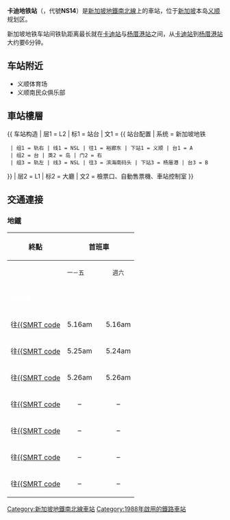 {{noteTA
|G1=Railway}}
{{Infobox station
 | name={{SMRT code|NS|14}}<br />卡迪<br />Khatib<br />காதிப்<br />Khatib
 | type=[[地鐵站|地鐵站]]
 | linecolour={{新加坡地铁南北线色彩}}
 | image=KhatibMRT.JPG
 | image_size=300px
 | image_caption=卡迪地鐵站的外觀{{更新|1=圖片|time=2020-03-06T08:25:51+00:00}}
 | address={{SIN}}義順2道201號
 | coordinates={{Coord|1|25|01.80|N|103|49|58.44|E|type:railwaystation_region:SG}}
 | line=[[新加坡地鐵南北線|南北線]]
 | other=地鐵、德士
 | structure=架空
 | platform=島式
 | depth=
 | levels=2層
 | tracks=2條
 | parking=
 | bicycle=有
 | baggage_check=
 | passengers=
 | pass_year=
 | pass_percent=
 | pass_system=
 | opened=1988年12月20日
 | closed=
 | rebuilt=
 | electrified=
 | ADA=有
 | code={{SMRT code|NS|14}}
 | owned=[[陸路交通管理局|陸路交通管理局]]
 | operator=[[SMRT地鐵|SMRT地鐵]]（[[SMRT集團|SMRT集團]]）
 | zone=
 | former=義順南
 | adjacent={{Adjacent stations|system=新加坡地铁|line=NSL|left=义顺|right=杨厝港|note-left=NS13|note-mid={{新加坡地鐵車站編號|NS|14}}|note-right=NS15}}
 | mpassengers=
 | map_locator={{Superimpose| base = MRT map NS.svg
 | base_width = 300px
 | base_caption = 南北線
 | float = Red Dot.svg
 | float_width = 5px
 | float_caption = 卡迪地鐵站
 | x = 136
 | y = 34
}}
}}

'''卡迪地铁站'''（{{lang-en|Khatib MRT Station}}，代號'''NS14'''）是[[新加坡地鐵南北線|新加坡地鐵南北線]]上的車站，位于[[新加坡|新加坡]]本岛[[义顺_(新加坡)|义顺]]规划区。

新加坡地铁车站间铁轨距离最长就在[[卡迪站|卡迪站]]与[[杨厝港站|杨厝港站]]之间，从[[卡迪站|卡迪站]]到[[杨厝港站|杨厝港站]]大约要6分钟。

== 车站附近 ==
* 义顺体育场
* 义顺南民众俱乐部

==車站樓層==
{{ 车站构造
| 层1 = L2 | 标1 = 站台
| 文1 = {{ 站台配置 | 系统 = 新加坡地铁
  | 组1 = 轨右 | 线1 = NSL | 往1 = 裕廊东 | 下站1 = 义顺 | 台1 = A
  | 组2 = 台 | 类2 = 岛 | 门2 = 右
  | 组3 = 轨左 | 线3 = NSL | 往3 = 滨海南码头 | 下站3 = 杨厝港 | 台3 = B
}}
| 层2 = L1 | 标2 = 大廳
| 文2 = 檢票口、自動售票機、車站控制室
}}

== 交通連接 ==
=== 地鐵 ===
{| style="text-align:centre; font-size:95%; border:1px solid black"
|-
! 終點 !! colspan="5" | 首班車 !! !! 末班車
|-
| || <small>一－五</small> || ||style="text-align:center" | <small>週六</small> || ||style="text-align:center" | <small>星期日及<br />公定假日</small> || || style="text-align:center" | <small>每日</small>
|-
! colspan="9" style="background-color:#{{SMRT color|North South}};color:white; height:25px" | 南北線
|-
| 往[[義順地鐵站|{{SMRT code]] || style="text-align:center" | 5.16am || || style="text-align:center" | 5.16am || || style="text-align:center" | – || || style="text-align:center" | –
|-
| 往[[裕廊東地鐵站|{{SMRT code]] || style="text-align:center" | 5.25am || || style="text-align:center" | 5.24am || || style="text-align:center" | 5.48am || || style="text-align:center" | 12.23am
|-
| 往[[濱海南碼頭地鐵站|{{SMRT code]] || style="text-align:center" | 5.26am || || style="text-align:center" | 5.26am || || style="text-align:center" | 5.59am || || style="text-align:center" | 11.25pm
|-
| 往[[濱海灣地鐵站|{{SMRT code]] || style="text-align:center" | – || || style="text-align:center" | – || || style="text-align:center" | – || || style="text-align:center" | 11.28pm
|-
| 往[[大巴窯地鐵站|{{SMRT code]] || style="text-align:center" | – || || style="text-align:center" | – || || style="text-align:center" | – || || style="text-align:center" | 12.03am
|-
| 往[[宏茂橋地鐵站|{{SMRT code]] || style="text-align:center" | – || || style="text-align:center" | – || || style="text-align:center" | – || || style="text-align:center" | 12.53am
|-
| 往[[克蘭芝地鐵站|{{SMRT code]] || style="text-align:center" | – || || style="text-align:center" | – || || style="text-align:center" | – || || style="text-align:center" | 12.39am
|}


{{新加坡地鐵車站}}
{{新加坡地鐵南北線}}

[[Category:新加坡地鐵南北線車站|Category:新加坡地鐵南北線車站]]
[[Category:1988年啟用的鐵路車站|Category:1988年啟用的鐵路車站]]